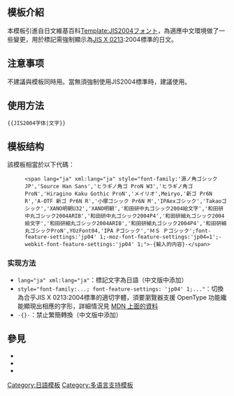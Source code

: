 <includeonly><!-- 在這裡加入模板的保護標識 --></includeonly><noinclude>{{Documentation subpage}}</noinclude>
<!-- 在本行下編輯模板說明 -->
== 模板介紹 ==
本模板引進自日文維基百科[[:ja:Template:JIS2004フォント|Template:JIS2004フォント]]，為適應中文環境做了一些變更，用於標記需強制顯示為[[JIS X 0213]]:2004標準的日文。

== 注意事项 ==
不建議與{{Tl|Lang}}模板同時用。當無須強制使用JIS2004標準時，建議使用{{Tl|Font-ja}}。

== 使用方法 ==
<pre>{{JIS2004字体|文字}}</pre>

== 模板结构 ==
該模板相當於以下代碼：
:<code><nowiki><span lang="ja" xml:lang="ja" style="font-family:'源ノ角ゴシック JP','Source Han Sans','ヒラギノ角ゴ ProN W3','ヒラギノ角ゴ ProN','Hiragino Kaku Gothic ProN','メイリオ',Meiryo,'新ゴ Pr6N R','A-OTF 新ゴ Pr6N R','小塚ゴシック Pr6N M','IPAexゴシック','Takaoゴシック','XANO明朝U32','XANO明朝','和田研中丸ゴシック2004絵文字','和田研中丸ゴシック2004ARIB','和田研中丸ゴシック2004P4','和田研細丸ゴシック2004絵文字','和田研細丸ゴシック2004ARIB','和田研細丸ゴシック2004P4','和田研細丸ゴシックProN',YOzFont04,'IPA Pゴシック','ＭＳ Ｐゴシック';font-feature-settings:'jp04' 1;-moz-font-feature-settings:'jp04=1';-webkit-font-feature-settings:'jp04' 1;">-{輸入的内容}-</span></nowiki></code>

=== 实现方法 ===
*<code>lang="ja" xml:lang="ja"</code>：標記文字為日語（中文版中添加）
*<code>style="font-family:...; font-feature-settings: 'jp04' 1;..."</code>：切換為合乎JIS X 0213:2004標準的適切字體，須要瀏覽器支援 OpenType 功能纔能顯現出相應的字形，詳細情況見 [https://developer.mozilla.org/en-US/docs/Web/CSS/font-feature-settings MDN 上面的資料]
*<code><nowiki>-{}-</nowiki></code>：禁止繁簡轉換（中文版中添加）

== 參見 ==
*{{Tl|Font-ja}}
*{{Tl|JIS2004}}
*{{Tl|JIS90字体}}

<includeonly>
[[Category:日語模板]]
[[Category:多语言支持模板]]
</includeonly>